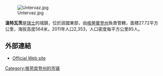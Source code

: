 [[Image:Untervaz.jpg|right]]

'''溫特瓦茨'''是[[瑞士|瑞士]]的城鎮，位於該國東部，由[[格勞賓登州|格勞賓登州]]負責管轄，面積27.72平方公里，海拔高度564米，2011年人口2,353，人口密度每平方公里85人。

==外部連結==
*[http://www.untervaz.ch Official Web site] {{Wayback|url=http://www.untervaz.ch/ |date=20220110085935 }}

{{Switzerland-geo-stub}}
[[Category:格劳宾登州的市镇|Category:格劳宾登州的市镇]]